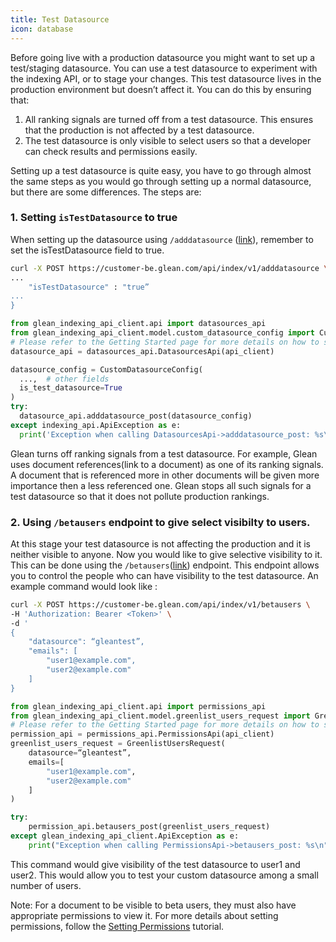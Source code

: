 ```yaml
---
title: Test Datasource
icon: database
---
```


Before going live with a production datasource you might want to set up a test/staging datasource. You can use a test datasource to experiment with the indexing API, or to stage your changes. This test datasource lives in the production environment but doesn’t affect it. You can do this by ensuring that:

1. All ranking signals are turned off from a test datasource. This ensures that the production is not affected by a test datasource.
2. The test datasource is only visible to select users so that a developer can check results and permissions easily.

Setting up a test datasource is quite easy, you have to go through almost the same steps as you would go through setting up a normal datasource, but there are some differences. The steps are:

### 1. Setting `isTestDatasource` to true

When setting up the datasource using `/adddatasource` ([link](https://developers.glean.com/indexing/tag/Datasources/paths/~1adddatasource/post/)), remember to set the isTestDatasource field to true.

<CodeGroup>

```bash curl
curl -X POST https://customer-be.glean.com/api/index/v1/adddatasource \
...
	"isTestDatasource" : "true”
...
}
```

```python Python
from glean_indexing_api_client.api import datasources_api
from glean_indexing_api_client.model.custom_datasource_config import CustomDatasourceConfig
# Please refer to the Getting Started page for more details on how to setup api_client
datasource_api = datasources_api.DatasourcesApi(api_client)

datasource_config = CustomDatasourceConfig(
  ...,  # other fields
  is_test_datasource=True
)
try:
  datasource_api.adddatasource_post(datasource_config)
except indexing_api.ApiException as e:
  print('Exception when calling DatasourcesApi->adddatasource_post: %s\\n' % e)
```
</CodeGroup>

Glean turns off ranking signals from a test datasource. For example, Glean uses document references(link to a document) as one of its ranking signals. A document that is referenced more in other documents will be given more importance then a less referenced one. Glean stops all such signals for a test datasource so that it does not pollute production rankings.

### 2. Using `/betausers` endpoint to give select visibilty to users.

At this stage your test datasource is not affecting the production and it is neither visible to anyone. Now you would like to give selective visibility to it. This can be done using the `/betausers`([link](https://developers.glean.com/indexing/tag/Permissions/paths/~1betausers/post/)) endpoint. This endpoint allows you to control the people who can have visibility to the test datasource. An example command would look like :

<CodeGroup>

```bash curl
curl -X POST https://customer-be.glean.com/api/index/v1/betausers \
-H 'Authorization: Bearer <Token>' \
-d '
{
    "datasource": “gleantest”,
    "emails": [
        "user1@example.com",
        "user2@example.com"
    ]
}
```

```python Python
from glean_indexing_api_client.api import permissions_api
from glean_indexing_api_client.model.greenlist_users_request import GreenlistUsersRequest
# Please refer to the Getting Started page for more details on how to setup api_client
permission_api = permissions_api.PermissionsApi(api_client)
greenlist_users_request = GreenlistUsersRequest(
    datasource=“gleantest”,
    emails=[
        "user1@example.com",
        "user2@example.com"
    ]
)

try:
    permission_api.betausers_post(greenlist_users_request)
except glean_indexing_api_client.ApiException as e:
    print("Exception when calling PermissionsApi->betausers_post: %s\n" % e)
```
</CodeGroup>

This command would give visibility of the test datasource to user1 and user2. This would allow you to test your custom datasource among a small number of users.

Note: For a document to be visible to beta users, they must also have appropriate permissions to view it. For more details about setting permissions, follow the [Setting Permissions](https://developers.glean.com/docs/indexing_api_permissions/) tutorial.
